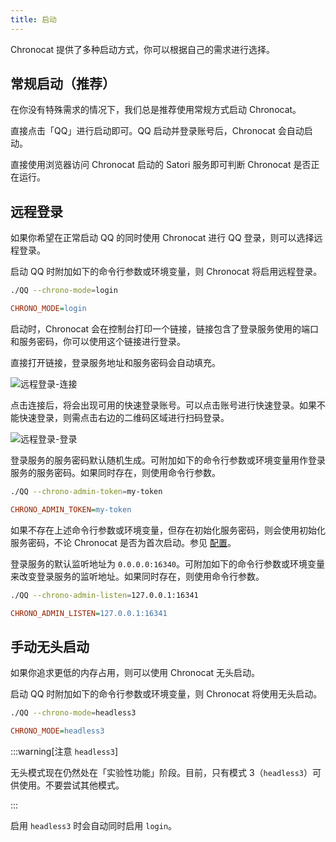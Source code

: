 ```yaml
---
title: 启动
---
```



Chronocat 提供了多种启动方式，你可以根据自己的需求进行选择。

## 常规启动（推荐）

在你没有特殊需求的情况下，我们总是推荐使用常规方式启动 Chronocat。

直接点击「QQ」进行启动即可。QQ 启动并登录账号后，Chronocat 会自动启动。

直接使用浏览器访问 Chronocat 启动的 Satori 服务即可判断 Chronocat 是否正在运行。

## 远程登录

如果你希望在正常启动 QQ 的同时使用 Chronocat 进行 QQ 登录，则可以选择远程登录。

启动 QQ 时附加如下的命令行参数或环境变量，则 Chronocat 将启用远程登录。

```sh
./QQ --chrono-mode=login
```

```ini
CHRONO_MODE=login
```

启动时，Chronocat 会在控制台打印一个链接，链接包含了登录服务使用的端口和服务密码，你可以使用这个链接进行登录。

直接打开链接，登录服务地址和服务密码会自动填充。

![远程登录-连接](./login-1.png)

点击连接后，将会出现可用的快速登录账号。可以点击账号进行快速登录。如果不能快速登录，则需点击右边的二维码区域进行扫码登录。

![远程登录-登录](./login-2.png)

登录服务的服务密码默认随机生成。可附加如下的命令行参数或环境变量用作登录服务的服务密码。如果同时存在，则使用命令行参数。

```sh
./QQ --chrono-admin-token=my-token
```

```ini
CHRONO_ADMIN_TOKEN=my-token
```

如果不存在上述命令行参数或环境变量，但存在初始化服务密码，则会使用初始化服务密码，不论
Chronocat 是否为首次启动。参见 [配置](/config)。

登录服务的默认监听地址为
`0.0.0.0:16340`。可附加如下的命令行参数或环境变量来改变登录服务的监听地址。如果同时存在，则使用命令行参数。

```sh
./QQ --chrono-admin-listen=127.0.0.1:16341
```

```ini
CHRONO_ADMIN_LISTEN=127.0.0.1:16341
```

## 手动无头启动

<Unsafe />

如果你追求更低的内存占用，则可以使用 Chronocat 无头启动。

启动 QQ 时附加如下的命令行参数或环境变量，则 Chronocat 将使用无头启动。

```sh
./QQ --chrono-mode=headless3
```

```ini
CHRONO_MODE=headless3
```

:::warning[注意 `headless3`]

无头模式现在仍然处在「实验性功能」阶段。目前，只有模式
3（`headless3`）可供使用。不要尝试其他模式。

:::

启用 `headless3` 时会自动同时启用 `login`。
